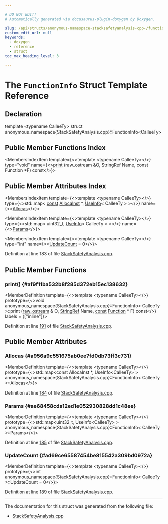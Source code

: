 ```yaml
---

# DO NOT EDIT!
# Automatically generated via docusaurus-plugin-doxygen by Doxygen.

slug: /api/structs/anonymous-namespace-stacksafetyanalysis-cpp-/functioninfo
custom_edit_url: null
keywords:
  - doxygen
  - reference
  - struct
toc_max_heading_level: 3

---
```





# The `FunctionInfo` Struct Template Reference

<DoxygenPage pluginConfig={pluginConfig}>



## Declaration

<CodeBlock>template &lt;typename CalleeTy&gt;
struct anonymous_namespace{StackSafetyAnalysis.cpp}::FunctionInfo&lt;CalleeTy&gt;</CodeBlock>

## Public Member Functions Index

<MembersIndex>

<MembersIndexItem
  template={<>template &lt;typename CalleeTy&gt;</>}
  type="void"
  name={<><a href="#af9f11ba532b8f285d372eb15ec138632">print</a> (raw&#95;ostream &amp;O, StringRef Name, const Function &#42;F) const</>}>
</MembersIndexItem>

</MembersIndex>

## Public Member Attributes Index

<MembersIndex>

<MembersIndexItem
  template={<>template &lt;typename CalleeTy&gt;</>}
  type={<>std::map&lt; <a href="/docs/api/files/lib/lib/target/lib/target/aarch64/aarch64promoteconstant-cpp/#a90f8350fecae261c25be85d38b451bff">const</a> <a href="/docs/api/classes/llvm/allocainst">AllocaInst</a> &#42;, <a href="/docs/api/structs/anonymous-namespace-stacksafetyanalysis-cpp-/useinfo">UseInfo</a>&lt; CalleeTy &gt; &gt;</>}
  name={<><a href="#a956a9c551675ab0ee7fd0db73ff3c731">Allocas</a></>}>
</MembersIndexItem>

<MembersIndexItem
  template={<>template &lt;typename CalleeTy&gt;</>}
  type={<>std::map&lt; uint32&#95;t, <a href="/docs/api/structs/anonymous-namespace-stacksafetyanalysis-cpp-/useinfo">UseInfo</a>&lt; CalleeTy &gt; &gt;</>}
  name={<><a href="#ae68458cda12ed1e052930828dd1c48ee">Params</a></>}>
</MembersIndexItem>

<MembersIndexItem
  template={<>template &lt;typename CalleeTy&gt;</>}
  type="int"
  name={<><a href="#ad69ce65587454be815542a309bd0972a">UpdateCount</a> = 0</>}>
</MembersIndexItem>

</MembersIndex>


Definition at line 183 of file <a href="/docs/api/files/lib/lib/analysis/stacksafetyanalysis-cpp">StackSafetyAnalysis.cpp</a>.

<SectionDefinition>

## Public Member Functions

### print() {#af9f11ba532b8f285d372eb15ec138632}

<MemberDefinition
  template={<>template &lt;typename CalleeTy&gt;</>}
  prototype={<>void anonymous&#95;namespace&#123;StackSafetyAnalysis.cpp&#125;::FunctionInfo&lt; CalleeTy &gt;::print (<a href="/docs/api/classes/llvm/raw-ostream">raw&#95;ostream</a> &amp; O, <a href="/docs/api/classes/llvm/stringref">StringRef</a> Name, <a href="/docs/api/files/lib/lib/target/lib/target/aarch64/aarch64promoteconstant-cpp/#a90f8350fecae261c25be85d38b451bff">const</a> <a href="/docs/api/classes/llvm/function">Function</a> &#42; F) const</>}
  labels = {["inline"]}>

Definition at line <a href="/docs/api/files/lib/lib/analysis/stacksafetyanalysis-cpp/#l00191">191</a> of file <a href="/docs/api/files/lib/lib/analysis/stacksafetyanalysis-cpp">StackSafetyAnalysis.cpp</a>.
</MemberDefinition>

</SectionDefinition>

<SectionDefinition>

## Public Member Attributes

### Allocas {#a956a9c551675ab0ee7fd0db73ff3c731}

<MemberDefinition
  template={<>template &lt;typename CalleeTy&gt;</>}
  prototype={<>std::map&lt;const AllocaInst &#42;, UseInfo&lt;CalleeTy&gt; &gt; anonymous&#95;namespace&#123;StackSafetyAnalysis.cpp&#125;::FunctionInfo&lt; CalleeTy &gt;::Allocas</>}>

Definition at line <a href="/docs/api/files/lib/lib/analysis/stacksafetyanalysis-cpp/#l00184">184</a> of file <a href="/docs/api/files/lib/lib/analysis/stacksafetyanalysis-cpp">StackSafetyAnalysis.cpp</a>.
</MemberDefinition>

### Params {#ae68458cda12ed1e052930828dd1c48ee}

<MemberDefinition
  template={<>template &lt;typename CalleeTy&gt;</>}
  prototype={<>std::map&lt;uint32&#95;t, UseInfo&lt;CalleeTy&gt; &gt; anonymous&#95;namespace&#123;StackSafetyAnalysis.cpp&#125;::FunctionInfo&lt; CalleeTy &gt;::Params</>}>

Definition at line <a href="/docs/api/files/lib/lib/analysis/stacksafetyanalysis-cpp/#l00185">185</a> of file <a href="/docs/api/files/lib/lib/analysis/stacksafetyanalysis-cpp">StackSafetyAnalysis.cpp</a>.
</MemberDefinition>

### UpdateCount {#ad69ce65587454be815542a309bd0972a}

<MemberDefinition
  template={<>template &lt;typename CalleeTy&gt;</>}
  prototype={<>int anonymous&#95;namespace&#123;StackSafetyAnalysis.cpp&#125;::FunctionInfo&lt; CalleeTy &gt;::UpdateCount = 0</>}>

Definition at line <a href="/docs/api/files/lib/lib/analysis/stacksafetyanalysis-cpp/#l00189">189</a> of file <a href="/docs/api/files/lib/lib/analysis/stacksafetyanalysis-cpp">StackSafetyAnalysis.cpp</a>.
</MemberDefinition>

</SectionDefinition>

<hr/>

The documentation for this struct was generated from the following file:

<ul>
<li><a href="/docs/api/files/lib/lib/analysis/stacksafetyanalysis-cpp">StackSafetyAnalysis.cpp</a></li>
</ul>

</DoxygenPage>
